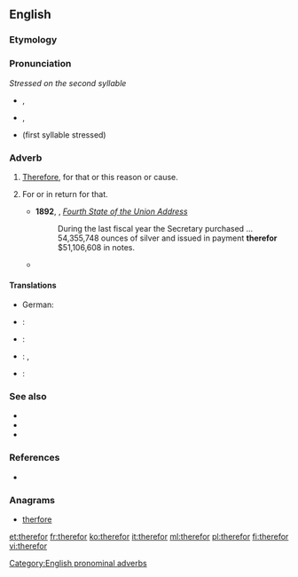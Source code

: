 ==English==

===Etymology===
{{compound|there|for|gloss1=that}}

===Pronunciation===
''Stressed on the second syllable''
* {{a|RP}} {{IPA|/ðɛəˈfɔː/}}, {{X-SAMPA|/"DE@fO:/}}
* {{a|GenAm}} {{IPA|/ðɛɹˈfɔɹ/}}, {{X-SAMPA|/"DErfOr/}}
* {{homophones|lang=en|therefore}} (first syllable stressed)
{{rfp|lang=en|Are both senses pronounced the same? Were they ever pronounced the same?}}

===Adverb===
{{en-adv|-}}

# {{obsolete}} [[therefore|Therefore]], for that or this reason or cause.
# {{context|now|_|chiefly|_|in|_|legal}} For or in return for that.
#* '''1892''', {{w|Benjamin Harrison}}, ''[[wikisource:Benjamin Harrison's Fourth State of the Union Address|Fourth State of the Union Address]]''
#*: During the last fiscal year the Secretary purchased ... 54,355,748 ounces of silver and issued in payment '''therefor''' $51,106,608 in notes.
#* {{quote-journal|year=1997|date=August|volume=83|issue=8|page=117-128|title=Rules of procedure for approval of law schools by the American Bar Association.|journal=ABA Journal|passage=If the action is adverse to the applicant law school, the action letter shall contain the Committee's specific reasons '''therefor'''.}}

====Translations====
{{trans-see|therefore}}
{{trans-top|for or in return for or that}}
* German: {{t+|de|dafür}}
{{trans-mid}}
{{trans-bottom}}
{{trans-top|therefore}}
* {{ttbc|Dutch}}: {{t+|nl|daarvoor}}
* {{ttbc|French}}: {{t-|fr|c'est pourquoi}}
{{trans-mid}}
* {{ttbc|German}}: {{t+|de|dafür}}, {{t+|de|hierfür}}
* {{ttbc|Swedish}}: {{t+|sv|därför}}
{{trans-bottom}}

===See also===
* {{there-words}}
* {{here-words}}
* {{where-words}}

===References===
* {{R:Webster 1913}}

===Anagrams===
* [[therfore#English|therfore]]

[[Category:English pronominal adverbs]]

[[et:therefor]]
[[fr:therefor]]
[[ko:therefor]]
[[it:therefor]]
[[ml:therefor]]
[[pl:therefor]]
[[fi:therefor]]
[[vi:therefor]]